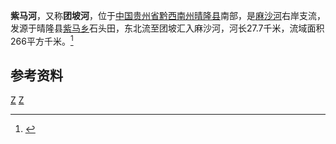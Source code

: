 {{Infobox River
  | river_name      = 紫马河
  | image_name      = 
  | image_size      = 
  | caption         = 
  | origin          = [[贵州省|贵州省]][[兴仁县|兴仁县]][[巴铃镇|巴铃镇]]上卡嘎寨
  | mouth           = 贵州省兴仁县[[民建乡_(兴仁县)|民建乡]]高晏坪[[麻沙河|麻沙河]]
  | basin_countries = {{PRC}}
  | length          = 27.7 km
  | elevation       = 
  | mouth_elevation = 
  | discharge       = 
  | watershed       = 266 km<sup>2</sup>
}}
'''紫马河'''，又称'''团坡河'''，位于[[中国|中国]][[贵州省|贵州省]][[黔西南州|黔西南州]][[晴隆县|晴隆县]]南部，是[[麻沙河|麻沙河]]右岸支流，发源于晴隆县[[紫马乡|紫马乡]]石头田，东北流至团坡汇入麻沙河，河长27.7千米，流域面积266平方千米。<ref name="中国河湖大典">{{cite book zh |author=《[[中国河湖大典|中国河湖大典]]》编纂委员会 |title=《中国河湖大典·珠江卷》 |format=M |edition=1 |location=北京 |publisher=中国水利水电出版社 |date=2013年1月 |pages=54页 |id= ISBN 978-7-5170-0561-2}}</ref>

==参考资料==
{{reflist}}

[[Category:北盤江水系|Z]]
[[Category:贵州河流|Z]]